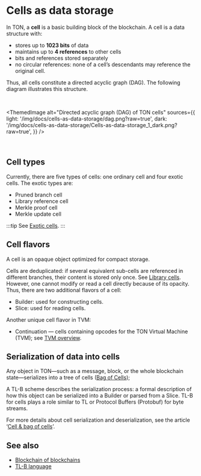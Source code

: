 

# Cells as data storage

In TON, a **cell** is a basic building block of the blockchain. A cell is a data structure with:

- stores up to **1023 bits** of data
- maintains up to **4 references** to other cells
- bits and references stored separately
- no circular references: none of a cell’s descendants may reference the original cell.

Thus, all cells constitute a directed acyclic graph (DAG). The following diagram illustrates this structure.

<br />

<ThemedImage
  alt="Directed acyclic graph (DAG) of TON cells"
  sources={{
      light: '/img/docs/cells-as-data-storage/dag.png?raw=true',
      dark: '/img/docs/cells-as-data-storage/Cells-as-data-storage_1_dark.png?raw=true',
  }}
/>

<br />

## Cell types

Currently, there are five types of cells: one ordinary cell and four exotic cells.
The exotic types are:

- Pruned branch cell
- Library reference cell
- Merkle proof cell
- Merkle update cell

:::tip
See [Exotic cells](/v3/documentation/data-formats/tlb/exotic-cells).
:::

## Cell flavors

A cell is an opaque object optimized for compact storage.

Cells are deduplicated: if several equivalent sub-cells are referenced in different branches, their content is stored only once. See [Library cells](/v3/documentation/data-formats/tlb/library-cells). However, one cannot modify or read a cell directly because of its opacity. Thus, there are two additional flavors of a cell:

- Builder: used for constructing cells.
- Slice: used for reading cells.

Another unique cell flavor in TVM:

- Continuation — cells containing opcodes for the TON Virtual Machine (TVM); see [TVM overview](/v3/documentation/tvm/tvm-overview).

## Serialization of data into cells

Any object in TON—such as a message, block, or the whole blockchain state—serializes into a tree of cells ([Bag of Cells](/v3/documentation/data-formats/tlb/cell-boc#bag-of-cells));

A TL-B scheme describes the serialization process: a formal description of how this object can be serialized into a Builder or parsed from a Slice.
TL-B for cells plays a role similar to TL or Protocol Buffers (Protobuf) for byte streams.

For more details about cell serialization and deserialization, see the article ‘[Cell & bag of cells](/v3/documentation/data-formats/tlb/cell-boc)’.

## See also

- [Blockchain of blockchains](/v3/concepts/dive-into-ton/ton-blockchain/blockchain-of-blockchains)
- [TL-B language](/v3/documentation/data-formats/tlb/tl-b-language)

<Feedback />
